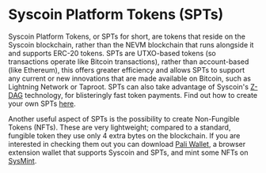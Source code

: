 
# Syscoin Platform Tokens (SPTs)



Syscoin Platform Tokens, or SPTs for short, are tokens that reside on the Syscoin blockchain, rather than the NEVM blockchain that runs alongside it and supports ERC-20 tokens. SPTs are UTXO-based tokens (so transactions operate like Bitcoin transactions), rather than account-based (like Ethereum), this offers greater efficiency and allows SPTs to support any current or new innovations that are made available on Bitcoin, such as Lightning Network or Taproot. SPTs can also take advantage of Syscoin's [Z-DAG](z-dag) technology, for blisteringly fast token payments. Find out how to create your own SPTs [here](../guides/spts/create-issue-tokens).



Another useful aspect of SPTs is the possibility to create Non-Fungible Tokens (NFTs). These are very lightweight; compared to a standard, fungible token they use only 4 extra bytes on the blockchain. If you are interested in checking them out you can download [Pali Wallet](https://paliwallet.com/), a browser extension wallet that supports Syscoin and SPTs, and mint some NFTs on [SysMint](https://sysmint.paliwallet.com/).
